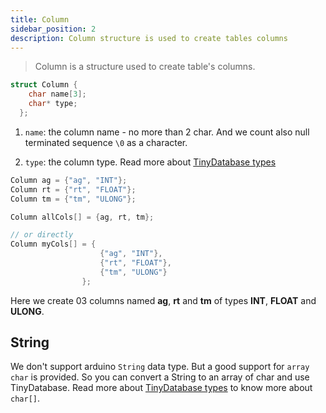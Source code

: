 ```yaml
---
title: Column
sidebar_position: 2
description: Column structure is used to create tables columns
---
```


> Column is a structure used to create table's columns.

```cpp title="prototype"
struct Column {
    char name[3];
    char* type;
  };
```

1. `name`: the column name - no more than 2 char. And we count also 
null terminated sequence `\0` as a character.

2. `type`: the column type. Read more about [TinyDatabase types](../Types)


```cpp title="example"
Column ag = {"ag", "INT"};
Column rt = {"rt", "FLOAT"};
Column tm = {"tm", "ULONG"};

Column allCols[] = {ag, rt, tm};

// or directly 
Column myCols[] = {
					{"ag", "INT"},
					{"rt", "FLOAT"},
					{"tm", "ULONG"}
				};
```

Here we create 03 columns named **ag**, **rt** and **tm** of types **INT**,
**FLOAT** and **ULONG**.

## String

We don't support arduino `String` data type. But a good support for `array char` is
provided. So you can convert a String to an array of char and use TinyDatabase. 
Read more about [TinyDatabase types](../Types) to know more about `char[]`.

